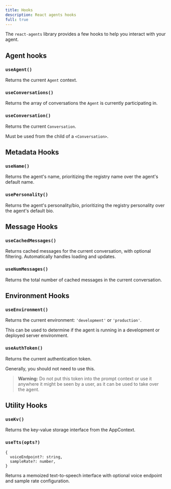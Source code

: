 ```yaml
---
title: Hooks
description: React agents hooks
full: true
---
```


<InlineTOC defaultOpen items={toc} />

The `react-agents` library provides a few hooks to help you interact with your agent.

## Agent hooks

### `useAgent()`
Returns the current `Agent` context.

### `useConversations()`
Returns the array of conversations the `Agent` is currently participating in.

### `useConversation()`
Returns the current `Conversation`.

Must be used from the child of a `<Conversation>`.

## Metadata Hooks

### `useName()`
Returns the agent's name, prioritizing the registry name over the agent's default name.

### `usePersonality()`
Returns the agent's personality/bio, prioritizing the registry personality over the agent's default bio.

## Message Hooks

### `useCachedMessages()`
Returns cached messages for the current conversation, with optional filtering. Automatically handles loading and updates.

### `useNumMessages()`
Returns the total number of cached messages in the current conversation.

## Environment Hooks

### `useEnvironment()`
Returns the current environment: `'development'` or `'production'`.

This can be used to determine if the agent is running in a development or deployed server environment.

### `useAuthToken()`
Returns the current authentication token.

Generally, you should not need to use this.

> **Warning:** Do not put this token into the prompt context or use it anywhere it might be seen by a user, as it can be used to take over the agent.

## Utility Hooks

### `useKv()`
Returns the key-value storage interface from the AppContext.

### `useTts(opts?)`
```
{
  voiceEndpoint?: string,
  sampleRate?: number,
}
```
Returns a memoized text-to-speech interface with optional voice endpoint and sample rate configuration.